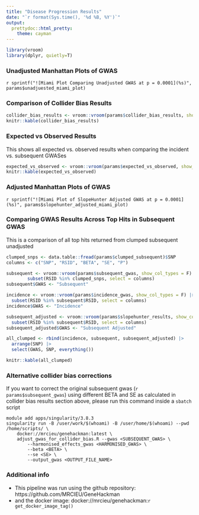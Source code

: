 ```yaml
---
title: "Disease Progression Results"
date: "`r format(Sys.time(), '%d %B, %Y')`"
output:
  prettydoc::html_pretty:
    theme: cayman
---
```

```r
library(vroom)
library(dplyr, quietly=T)
```

### Unadjusted Manhattan Plots of GWAS
`r sprintf("![Miami Plot Comparing Unadjusted GWAS at p = 0.0001](%s)", params$unadjuested_miami_plot)`

### Comparison of Collider Bias Results
```r
collider_bias_results <- vroom::vroom(params$collider_bias_results, show_col_types = F)
knitr::kable(collider_bias_results)
```

### Expected vs Observed Results

This shows all expected vs. observed results when comparing the incident vs. subsequent GWASes
```r
expected_vs_observed <- vroom::vroom(params$expected_vs_observed, show_col_types = F)
knitr::kable(expected_vs_observed)
```

### Adjusted Manhattan Plots of GWAS
`r sprintf("![Miami Plot of SlopeHunter Adjusted GWAS at p = 0.0001](%s)", params$slopehunter_adjusted_miami_plot)`

### Comparing GWAS Results Across Top Hits in Subsequent GWAS

This is a comparison of all top hits returned from clumped subsequent unadjusted
```r
clumped_snps <- data.table::fread(params$clumped_subsequent)$SNP
columns <- c("SNP", "RSID", "BETA", "SE", "P")

subsequent <- vroom::vroom(params$subsequent_gwas, show_col_types = F) |>
        subset(RSID %in% clumped_snps, select = columns)
subsequent$GWAS <- "Subsequent"

incidence <- vroom::vroom(params$incidence_gwas, show_col_types = F) |>
  subset(RSID %in% subsequent$RSID, select = columns)
incidence$GWAS <- "Incidence"

subsequent_adjusted <- vroom::vroom(params$slopehunter_results, show_col_types = F) |>
  subset(RSID %in% subsequent$RSID, select = columns)
subsequent_adjusted$GWAS <- "Subsequent Adjusted"

all_clumped <- rbind(incidence, subsequent, subsequent_adjusted) |>
  arrange(SNP) |>
  select(GWAS, SNP, everything())

knitr::kable(all_clumped)
```
### Alternative collider bias corrections

If you want to correct the original subsequent gwas (`r params$subsequent_gwas`) using different BETA and SE as calculated in collider bias results section above, please run this command inside a `sbatch` script
```
module add apps/singularity/3.8.3
singularity run -B /user/work/$(whoami) -B /user/home/$(whoami) --pwd /home/scripts/ \
    docker://mrcieu/genehackman:latest \
    adjust_gwas_for_collider_bias.R --gwas <SUBSEQUENT_GWAS> \
        --harmonised_effects_gwas <HARMONISED_GWAS> \
        --beta <BETA> \
        --se <SE> \
        --output_gwas <OUTPUT_FILE_NAME>
```

### Additional info

* This pipeline was run using the github repository: https://github.com/MRCIEU/GeneHackman
* and the docker image: docker://mrcieu/genehackman:`r get_docker_image_tag()`
